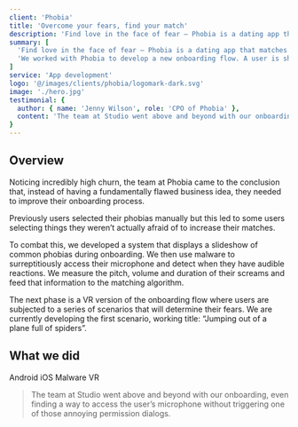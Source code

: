 ```yaml
---
client: 'Phobia'
title: 'Overcome your fears, find your match'
description: 'Find love in the face of fear — Phobia is a dating app that matches users based on their mutual phobias so they can be scared together.'
summary: [
  'Find love in the face of fear — Phobia is a dating app that matches users based on their mutual phobias so they can be scared together.',
  'We worked with Phobia to develop a new onboarding flow. A user is shown pictures of common phobias and we use the microphone to detect which ones make them scream, feeding the results into the matching algorithm.'
]
service: 'App development'
logo: '@/images/clients/phobia/logomark-dark.svg'
image: './hero.jpg'
testimonial: {
  author: { name: 'Jenny Wilson', role: 'CPO of Phobia' },
  content: 'The team at Studio went above and beyond with our onboarding, even finding a way to access the user’s microphone without triggering one of those annoying permission dialogs.'
}
---
```





## Overview

Noticing incredibly high churn, the team at Phobia came to the conclusion that, instead of having a fundamentally flawed business idea, they needed to improve their onboarding process.

Previously users selected their phobias manually but this led to some users selecting things they weren’t actually afraid of to increase their matches.

To combat this, we developed a system that displays a slideshow of common phobias during onboarding. We then use malware to surreptitiously access their microphone and detect when they have audible reactions. We measure the pitch, volume and duration of their screams and feed that information to the matching algorithm.

The next phase is a VR version of the onboarding flow where users are subjected to a series of scenarios that will determine their fears. We are currently developing the first scenario, working title: “Jumping out of a plane full of spiders”.

## What we did

<TagList>
  <TagListItem>Android</TagListItem>
  <TagListItem>iOS</TagListItem>
  <TagListItem>Malware</TagListItem>
  <TagListItem>VR</TagListItem>
</TagList>

<Blockquote
  author={{ name: 'Jenny Wilson', role: 'CPO of Phobia' }}
  image={{ src: imageJennyWilson }}
>
  The team at Studio went above and beyond with our onboarding, even finding a
  way to access the user’s microphone without triggering one of those annoying
  permission dialogs.
</Blockquote>

<StatList>
  <StatListItem value="20%" label="Churn rate" />
  <StatListItem value="5x" label="Uninstalls" />
  <StatListItem value="2.3" label="App store rating" />
  <StatListItem value="8" label="Pending lawsuits" />
</StatList>
